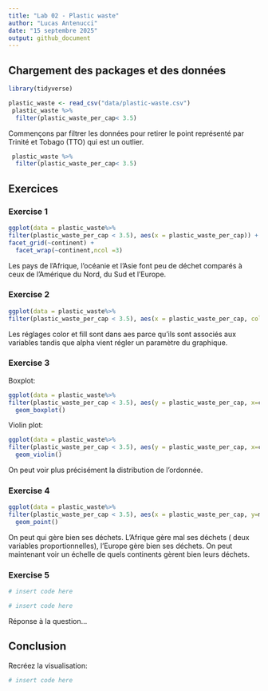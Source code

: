 ```yaml
---
title: "Lab 02 - Plastic waste"
author: "Lucas Antenucci"
date: "15 septembre 2025"
output: github_document
---
```


## Chargement des packages et des données

```r
library(tidyverse) 
```

```r
plastic_waste <- read_csv("data/plastic-waste.csv")
 plastic_waste %>%
  filter(plastic_waste_per_cap< 3.5)
```

Commençons par filtrer les données pour retirer le point représenté par Trinité et Tobago (TTO) qui est un outlier.

```r
 plastic_waste %>%
  filter(plastic_waste_per_cap< 3.5) 
```

## Exercices

### Exercise 1

```r
  
ggplot(data = plastic_waste%>%
filter(plastic_waste_per_cap < 3.5), aes(x = plastic_waste_per_cap)) + geom_histogram(binwidth = 0.2, binheight=5)+
facet_grid(~continent) +
  facet_wrap(~continent,ncol =3)

```

Les pays de l'Afrique, l'océanie et l'Asie font peu de déchet comparés à ceux de l'Amérique du Nord, du Sud et l'Europe.

### Exercise 2

```r
ggplot(data = plastic_waste%>%
filter(plastic_waste_per_cap < 3.5), aes(x = plastic_waste_per_cap, color=continent, fill =continent, )) + geom_density(alpha = 0.5)
```

Les réglages color et fill sont dans aes parce qu'ils sont associés aux variables tandis que alpha vient régler un paramètre du graphique.

### Exercise 3

Boxplot:

```r
ggplot(data = plastic_waste%>%
filter(plastic_waste_per_cap < 3.5), aes(y = plastic_waste_per_cap, x=continent)) + 
  geom_boxplot()
```

Violin plot:

```r
ggplot(data = plastic_waste%>%
filter(plastic_waste_per_cap < 3.5), aes(y = plastic_waste_per_cap, x=continent)) + 
  geom_violin()
```

On peut voir plus précisément la distribution de l'ordonnée.

### Exercise 4

```r
ggplot(data = plastic_waste%>%
filter(plastic_waste_per_cap < 3.5), aes(x = plastic_waste_per_cap, y=mismanaged_plastic_waste_per_cap, color=continent)) + 
  geom_point()
```

On peut qui gère bien ses déchets. L'Afrique gère mal ses déchets ( deux variables proportionnelles), l'Europe gère bien ses déchets. On peut maintenant voir un échelle de quels continents gèrent bien leurs déchets.

### Exercise 5

```r
# insert code here
```

```r
# insert code here
```

Réponse à la question...

## Conclusion

Recréez la visualisation:

```r
# insert code here
```
